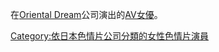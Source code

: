 在[[Oriental_Dream|Oriental Dream]]公司演出的[[AV女優|AV女優]]。

[[Category:依日本色情片公司分類的女性色情片演員|Category:依日本色情片公司分類的女性色情片演員]]